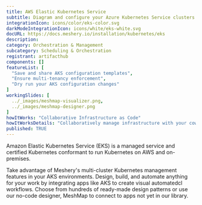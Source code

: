 ```yaml
---
title: AWS Elastic Kubernetes Service
subtitle: Diagram and configure your Azure Kubernetes Service clusters
integrationIcon: icons/color/eks-color.svg
darkModeIntegrationIcon: icons/white/eks-white.svg
docURL: https://docs.meshery.io/installation/kubernetes/eks
description: 
category: Orchestration & Management
subcategory: Scheduling & Orchestration
registrant: artifacthub
components: []
featureList: [
  "Save and share AKS configuration templates",
  "Ensure multi-tenancy enforcement",
  "Dry run your AKS configuration changes"
]
workingSlides: [
  ../_images/meshmap-visualizer.png,
  ../_images/meshmap-designer.png
]
howItWorks: "Collaborative Infrastructure as Code"
howItWorksDetails: "Collaboratively manage infrastructure with your coworkers synchronously sharing the same designs."
published: TRUE
---
```

<p>
Amazon Elastic Kubernetes Service (EKS) is a managed service and certified Kubernetes conformant to run Kubernetes on AWS and on-premises.
</p>
<p>
    Take advantage of Meshery's multi-cluster Kubernetes management features in your AKS environments. Design, build, and automate anything for your work by
    integrating apps like AKS to create visual automatedcl
    workflows. Choose from hundreds of ready-made design patterns or use
    our no-code designer, MeshMap to connect to apps not yet in our
    library.
</p>
